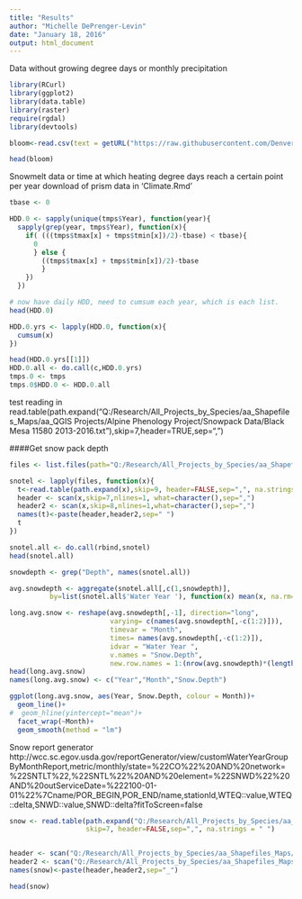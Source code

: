 ```yaml
---
title: "Results"
author: "Michelle DePrenger-Levin"
date: "January 18, 2016"
output: html_document
---
```


Data without growing degree days or monthly precipitation
```r

library(RCurl)
library(ggplot2)
library(data.table)
library(raster)
require(rgdal)
library(devtools)

bloom<-read.csv(text = getURL("https://raw.githubusercontent.com/DenverBotanicGardens/alpine-phenology/master/QR_final_R_plant_climate_data_2.csv"))

head(bloom)
```

Snowmelt data or time at which heating degree days reach a certain point per year
download of prism data in 'Climate.Rmd'
```r
tbase <- 0

HDD.0 <- sapply(unique(tmps$Year), function(year){
  sapply(grep(year, tmps$Year), function(x){
    if( (((tmps$tmax[x] + tmps$tmin[x])/2)-tbase) < tbase){
      0
      } else {
        ((tmps$tmax[x] + tmps$tmin[x])/2)-tbase
        }
    })
  })

# now have daily HDD, need to cumsum each year, which is each list. 
head(HDD.0)

HDD.0.yrs <- lapply(HDD.0, function(x){
  cumsum(x)
})

head(HDD.0.yrs[[1]])
HDD.0.all <- do.call(c,HDD.0.yrs)
tmps.0 <- tmps
tmps.0$HDD.0 <- HDD.0.all
```

test reading in 
read.table(path.expand("Q:/Research/All_Projects_by_Species/aa_Shapefiles_Maps/aa_QGIS Projects/Alpine Phenology Project/Snowpack Data/Black Mesa 11580 2013-2016.txt"),skip=7,header=TRUE,sep=",")

####Get snow pack depth 
```r
files <- list.files(path="Q:/Research/All_Projects_by_Species/aa_Shapefiles_Maps/aa_QGIS Projects/Alpine Phenology Project/Snowpack Data", pattern="*.txt", full.names=TRUE, recursive = FALSE)

snotel <- lapply(files, function(x){
  t<-read.table(path.expand(x),skip=9, header=FALSE,sep=",", na.strings = " ")
  header <- scan(x,skip=7,nlines=1, what=character(),sep=",")
  header2 <- scan(x,skip=8,nlines=1,what=character(),sep=",")
  names(t)<-paste(header,header2,sep=" ")
  t
})

snotel.all <- do.call(rbind,snotel)
head(snotel.all)
```

```r
snowdepth <- grep("Depth", names(snotel.all))

avg.snowdepth <- aggregate(snotel.all[,c(1,snowdepth)],
          by=list(snotel.all$'Water Year '), function(x) mean(x, na.rm=TRUE)) 

long.avg.snow <- reshape(avg.snowdepth[,-1], direction="long", 
                         varying= c(names(avg.snowdepth[,-c(1:2)])),
                         timevar = "Month",
                         times= names(avg.snowdepth[,-c(1:2)]),
                         idvar = "Water Year ",
                         v.names = "Snow.Depth",
                         new.row.names = 1:(nrow(avg.snowdepth)*(length(avg.snowdepth)-2))) 
head(long.avg.snow)
names(long.avg.snow) <- c("Year","Month","Snow.Depth")

```

```r
ggplot(long.avg.snow, aes(Year, Snow.Depth, colour = Month))+
  geom_line()+
#  geom_hline(yintercept="mean")+
  facet_wrap(~Month)+
  geom_smooth(method = "lm")


```

Snow report generator http://wcc.sc.egov.usda.gov/reportGenerator/view/customWaterYearGroupByMonthReport,metric/monthly/state=%22CO%22%20AND%20network=%22SNTLT%22,%22SNTL%22%20AND%20element=%22SNWD%22%20AND%20outServiceDate=%222100-01-01%22%7Cname/POR_BEGIN,POR_END/name,stationId,WTEQ::value,WTEQ::delta,SNWD::value,SNWD::delta?fitToScreen=false
```r
snow <- read.table(path.expand("Q:/Research/All_Projects_by_Species/aa_Shapefiles_Maps/aa_QGIS Projects/Alpine Phenology Project/Snowpack Data 2/Monthly19782016.txt"),
                   skip=7, header=FALSE,sep=",", na.strings = " ")


header <- scan("Q:/Research/All_Projects_by_Species/aa_Shapefiles_Maps/aa_QGIS Projects/Alpine Phenology Project/Snowpack Data 2/Monthly19782016.txt",skip=5,nlines=1, what=character(),sep=",")
header2 <- scan("Q:/Research/All_Projects_by_Species/aa_Shapefiles_Maps/aa_QGIS Projects/Alpine Phenology Project/Snowpack Data 2/Monthly19782016.txt",skip=6,nlines=1,what=character(),sep=",")
names(snow)<-paste(header,header2,sep="_")

head(snow)
```
